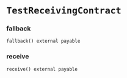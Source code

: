 # `TestReceivingContract`

### fallback

```solidity
fallback() external payable
```

### receive

```solidity
receive() external payable
```

